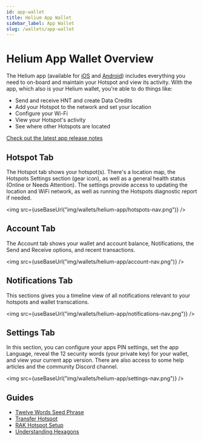```yaml
---
id: app-wallet
title: Helium App Wallet
sidebar_label: App Wallet
slug: /wallets/app-wallet
---
```



# Helium App Wallet Overview

The Helium app (available for
[iOS](https://apps.apple.com/us/app/helium-hotspot/id1450463605) and
[Android](https://play.google.com/store/apps/details?id=com.helium.wallet))
includes everything you need to on-board and maintain your Hotspot and view its
activity. With the app, which also is your Helium wallet, you're able to do
things like:

- Send and receive HNT and create Data Credits
- Add your Hotspot to the network and set your location
- Configure your Wi-Fi
- View your Hotspot's activity
- See where other Hotspots are located

[Check out the latest app release notes](https://engineering.helium.com/)

## Hotspot Tab

The Hotspot tab shows your hotspot(s). There's a location map, the Hotspots
Settings section (gear icon), as well as a general health status (Online or
Needs Attention). The settings provide access to updating the location and WiFi
network, as well as running the Hotspots diagnostic report if needed.

<img src={useBaseUrl("img/wallets/helium-app/hotspots-nav.png")} />


## Account Tab

The Account tab shows your wallet and account balance, Notifications, the Send
and Receive options, and recent transactions.

<img src={useBaseUrl("img/wallets/helium-app/account-nav.png")} />


## Notifications Tab

This sections gives you a timeline view of all notifications relevant to your
hotspots and wallet transcations.

<img src={useBaseUrl("img/wallets/helium-app/notifications-nav.png")} />


## Settings Tab

In this section, you can configure your apps PIN settings, set the app Language,
reveal the 12 security words (your private key) for your wallet, and view your
current app version. There are also access to some help articles and the
community Discord channel.

<img src={useBaseUrl("img/wallets/helium-app/settings-nav.png")} />


## Guides 

* [Twelve Words Seed Phrase](/wallets/app-wallet/twelve-words)
* [Transfer Hotspot](/wallets/app-wallet/transfer-hotspot)
* [RAK Hotspot Setup](/wallets/app-wallet/rak-hotspot-setup)
* [Understanding Hexagons](/wallets/app-wallet/hexagons)
